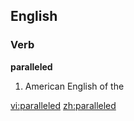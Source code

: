 ==English==

===Verb===
'''paralleled'''

#American English of the {{present participle of|parallel}}

[[vi:paralleled]]
[[zh:paralleled]]